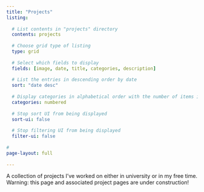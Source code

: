 ```yaml
---
title: "Projects"
listing:
  
  # List contents in "projects" directory
  contents: projects
  
  # Choose grid type of listing
  type: grid
  
  # Select which fields to display
  fields: [image, date, title, categories, description]
  
  # List the entries in descending order by date
  sort: "date desc"
  
  # Display categories in alphabetical order with the number of items in that category displayed next to the category name
  categories: numbered
  
  # Stop sort UI from being displayed
  sort-ui: false
  
  # Stop filtering UI from being displayed
  filter-ui: false
  
#
page-layout: full
  
---
```


A collection of projects I've worked on either in university or in my free time. Warning: this page and associated project pages are under construction!